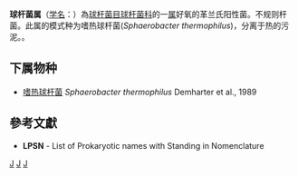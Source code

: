{{Automatic taxobox
| taxon = Sphaerobacter
| authority = Demharter et al., 1989
| type species = 嗜热球杆菌<br>''Sphaerobacter thermophilus''
| type species authority = Demharter et al., 1989
}}
'''球杆菌属'''（[[学名|学名]]：{{lang|la|''Sphaerobacter''}}）為[[球杆菌目|球杆菌目]][[球杆菌科|球杆菌科]]的一[[属|属]]好氧的革兰氏阳性菌。不规则杆菌。此属的模式种为嗜热球杆菌(''Sphaerobacter thermophilus'')，分离于热的污泥。。

==下属物种==
* [[嗜热球杆菌|嗜热球杆菌]] ''Sphaerobacter thermophilus'' Demharter et al., 1989

==參考文獻==
{{reflist}}
* '''LPSN''' - List of Prokaryotic names with Standing in Nomenclature

{{taxonbar}}

[[Category:革兰氏阳性菌|J]]
[[Category:_球杆菌科|J]]
[[Category:1989年描述的分类群|J]]